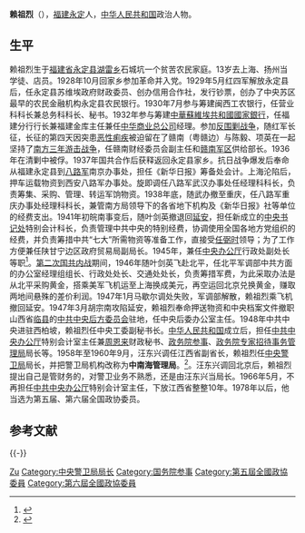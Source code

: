 '''赖祖烈'''（{{bd|1907年||1983年10月16日|catIdx=}}），[[福建省|福建]][[永定县|永定]]人，[[中华人民共和国|中华人民共和国]]政治人物。

== 生平 ==
赖祖烈生于[[福建省|福建省]][[永定县|永定县]][[湖雷乡|湖雷乡]]石城坑一个贫苦农民家庭。13岁去上海、扬州当学徒、店员。1928年10月回家乡参加革命并入党。1929年5月红四军解放永定县后，任永定县苏维埃政府财政委员、创办信用合作社，发行钞票，创办了中央苏区最早的农民金融机构永定县农民银行。1930年7月参与筹建闽西工农银行，任营业科科长兼总务科科长、秘书。1932年参与筹建[[中華蘇維埃共和國國家銀行|中華蘇維埃共和國國家銀行]]，任福建分行行长兼福建金库主任兼任[[中华商业总公司|中华商业总公司]]经理。参加[[反围剿战争|反围剿战争]]，随红军长征，长征的第四天因突患[[恶性痢疾|恶性痢疾]]被迫留在了赣南（粤赣边）与陈毅、项英在一起坚持了[[南方三年游击战争|南方三年游击战争]]，任赣南财经委员会副主任和[[赣南军区|赣南军区]]供给部长。1936年在清剿中被俘。1937年国共合作后获释返回永定县家乡。抗日战争爆发后奉命从福建永定县到[[八路军|八路军]]南京办事处，担任《新华日报》筹备处会计。上海沦陷后，押车运载物资到西安八路军办事处。旋即调任八路军武汉办事处任经理科科长，负责筹集、采购、管理、转运军饷物资。1938年底，随武办撤至重庆，任八路军重庆办事处经理科科长，兼管南方局领导下的各省地下机构及《新华日报》社等单位的经费支出。1941年初皖南事变后，随叶剑英撤退回[[延安|延安]]，担任新成立的[[中央书记处|中央书记处]]特别会计科长，负责管理中共中央的特别经费，协调使用全国各地方党组织的经费，并负责筹措中共“七大”所需物资等准备工作，直接受[[任弼时|任弼时]]领导；为了工作方便兼任陕甘宁边区政府贸易局副局长。1945年，兼任[[中央办公厅|中央办公厅]]行政处副处长等职<ref>{{cite news|author=庆  来  华  基|title=父亲赖祖烈在南方局工作的日子|url=http://dangshi.people.com.cn/GB/85039/9254932.html|accessdate=2011-10-07|newspaper=人民网|deadurl=yes|archiveurl=https://web.archive.org/web/20130405054455/http://dangshi.people.com.cn/GB/85039/9254932.html|archivedate=2013-04-05}}</ref>。[[第二次国共内战|第二次国共内战]]期间，1946年随叶剑英飞赴北平，任北平军调部中共方面的办公室经理组组长、行政处处长、交通处处长，负责筹措军费，为此采取办法是从北平采购黄金，搭乘美军飞机运至上海换成美元，再空运回北京兑换黄金，赚取两地间悬殊的差价利润。1947年1月马歇尔调处失败，军调部解散，赖祖烈乘飞机撤回延安。1947年3月胡宗南攻陷延安，赖祖烈奉命押送物资和中央档案文件撤职山西省[[临县|临县]]的[[中共中央后方委员会|中共中央后方委员会]]驻地，任中央后委办公室主任。1948年中共中央进驻西柏坡，赖祖烈任中央工委副秘书长。[[中华人民共和国|中华人民共和国]]成立后，担任[[中共中央办公厅|中共中央办公厅]]特别会计室主任兼[[周恩来|周恩来]]财政秘书、[[政务院参事|政务院参事]]、[[政务院专家招待事务管理局|政务院专家招待事务管理局]]局长等。1958年至1960年9月，汪东兴调任江西省副省长，赖祖烈任[[中央警卫局|中央警卫局]]局长，并把警卫局机构改称为'''中南海管理局'''。<ref>{{cite news|author=胡大新|title=德高望重的金融家赖祖烈|url=http://www.fjjryd.cn/news_view.asp?newsid=3579|accessdate=2011-10-07|newspaper=今日永定|archive-date=2016-03-06|archive-url=https://web.archive.org/web/20160306152540/http://fjjryd.cn/news_view.asp?newsid=3579|dead-url=no}}</ref>。汪东兴调回北京后，赖祖烈提出自己是管财务的，对警卫业务不熟悉，还是由汪东兴当局长。1966年5月，不再担任[[中共中央办公厅|中共中央办公厅]]特别会计室主任，下放江西省整整10年。1978年以后，他当选为第五届、第六届全国政协委员。

== 参考文献 ==
{{Reflist}}

{{-}}
{{中央人民政府政务院}}
{{国务院参事}}

{{Authority control}}
{{DEFAULTSORT:Lai赖}}
[[Category:赖姓|Zu]]
[[Category:中央警卫局局长|Category:中央警卫局局长]]
[[Category:国务院参事|Category:国务院参事]]
[[Category:第五屆全國政協委員|Category:第五屆全國政協委員]]
[[Category:第六屆全國政協委員|Category:第六屆全國政協委員]]